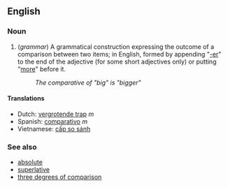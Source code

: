 ==English==
===Noun===
#(''grammar'') A grammatical construction expressing the outcome of a comparison between two items; in English, formed by appending "[[-er]]" to the end of the adjective (for some short adjectives only) or putting "[[more]]" before it.
#:''The comparative of "big" is "bigger"''

====Translations====
*Dutch: [[vergrotende trap]] ''m''
*Spanish: [[comparativo]] ''m''
*Vietnamese: [[cấp so sánh]]

===See also===
*[[absolute]]
*[[superlative]]
*[[three degrees of comparison]]